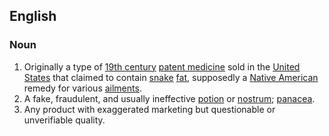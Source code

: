 ==English==

===Noun===
{{wikipedia}}
#Originally a type of [[19th century]] [[patent medicine]] sold in the [[United States]] that claimed to contain [[snake]] [[fat]], supposedly a [[Native American]] remedy for various [[ailment | ailments]].
#A fake, fraudulent, and usually ineffective [[potion]] or [[nostrum]]; [[panacea]].
#Any product with exaggerated marketing but questionable or unverifiable quality.